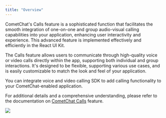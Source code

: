 ```yaml
---
title: "Overview"
---
```




CometChat's Calls feature is a sophisticated function that facilitates the smooth integration of one-on-one and group audio-visual calling capabilities into your application, enhancing user interactivity and experience. This advanced feature is implemented effectively and efficiently in the React UI Kit.

The Calls feature allows users to communicate through high-quality voice or video calls directly within the app, supporting both individual and group interactions. It's designed to be flexible, supporting various use cases, and is easily customizable to match the look and feel of your application.

You can integrate voice and video calling SDK to add calling functionality to your CometChat-enabled application.

For additional details and a comprehensive understanding, please refer to the documentation on [CometChat Calls](/ui-kit/react/v4/call-features) feature.

<Frame>
  <img src="/images/84caaaea-ongoing_calls_overview_web_screens-4c251411ef2f04d9dfd62ec05b3ce031.png" />
</Frame>
